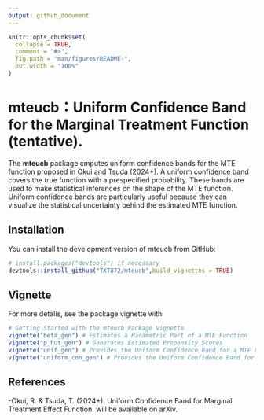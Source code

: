 ```yaml
---
output: github_document
---
```


<!-- README.md is generated from README.Rmd. Please edit that file -->

```r
knitr::opts_chunk$set(
  collapse = TRUE,
  comment = "#>",
  fig.path = "man/figures/README-",
  out.width = "100%"
)
```

# mteucb：Uniform Confidence Band for the Marginal Treatment Function (tentative).

<!-- badges: start -->
<!-- badges: end -->

The **mteucb** package cmputes  uniform confidence bands for the MTE function proposed in Okui and Tsuda (2024+). A uniform confidence band covers the true function with a prespecified probability. These bands are used to make statistical inferences on the shape of the MTE function. Uniform confidence bands are particularly useful because they can visualize the statistical uncertainty behind the estimated MTE function.

## Installation

You can install the development version of mteucb from GitHub:

``` r
# install.packages("devtools") if necessary
devtools::install_github("TXT872/mteucb",build_vignettes = TRUE)
```

## Vignette

For more detalis, see the package vignette with:
``` r
# Getting Started with the mteucb Package Vignette
vignette("beta_gen") # Estimates a Parametric Part of a MTE Function 
vignette("p_hut_gen") # Generates Estimated Propensity Scores
vignette("unif_gen") # Provides the Uniform Confidence Band for a MTE Function Given a Parametric Part of a MTE Function is Estimated
vignette("uniform_con_gen") # Provides the Uniform Confidence Band for a MTE Function from Data.
```

## References

-Okui, R. & Tsuda, T. (2024+).
Uniform Confidence Band for Marginal Treatment Effect Function.
will be available on arXiv.
